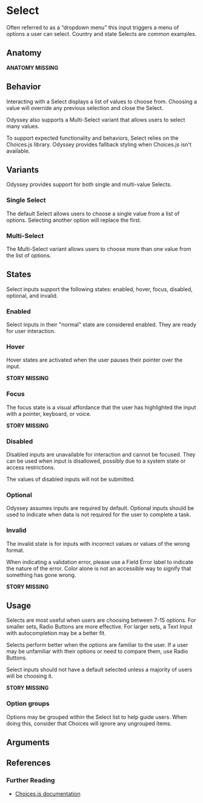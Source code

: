 
# Select

Often referred to as a “dropdown menu” this input triggers a menu of options a user can select. Country and state Selects are common examples.

## Anatomy

**ANATOMY MISSING**

## Behavior

Interacting with a Select displays a list of values to choose from. Choosing a value will override any previous selection and close the Select.

Odyssey also supports a Multi-Select variant that allows users to select many values.

To support expected functionality and behaviors, Select relies on the Choices.js library. Odyssey provides fallback styling when Choices.js isn't available.

<Story id="components-select--default" />

## Variants

Odyssey provides support for both single and multi-value Selects.

### Single Select

The default Select allows users to choose a single value from a list of options. Selecting another option will replace the first.

<Story id="components-select--default" />

### Multi-Select

The Multi-Select variant allows users to choose more than one value from the list of options.

<Story id="components-select--multiple" />

## States

Select inputs support the following states: enabled, hover, focus, disabled, optional, and invalid.

### Enabled

Select inputs in their "normal" state are considered enabled. They are ready for user interaction.

<Story id="components-select--default" />

### Hover

Hover states are activated when the user pauses their pointer over the input.

**STORY MISSING**

### Focus

The focus state is a visual affordance that the user has highlighted the input with a pointer, keyboard, or voice.

**STORY MISSING**

### Disabled

Disabled inputs are unavailable for interaction and cannot be focused. They can be used when input is disallowed, possibly due to a system state or access restrictions.

The values of disabled inputs will not be submitted.

<Story id="components-select--disabled" />

### Optional

Odyssey assumes inputs are required by default. Optional inputs should be used to indicate when data is not required for the user to complete a task.

<Story id="components-select--optional" />

### Invalid

The invalid state is for inputs with incorrect values or values of the wrong format.

When indicating a validation error, please use a Field Error label to indicate the nature of the error. Color alone is not an accessible way to signify that something has gone wrong.

**STORY MISSING**

## Usage

Selects are most useful when users are choosing between 7-15 options. For smaller sets, Radio Buttons are more effective. For larger sets, a Text Input with autocompletion may be a better fit.

Selects perform better when the options are familiar to the user. If a user may be unfamiliar with their options or need to compare them, use Radio Buttons.

Select inputs should not have a default selected unless a majority of users will be choosing it.

**STORY MISSING**

### Option groups

Options may be grouped within the Select list to help guide users. When doing this, consider that Choices will ignore any ungrouped items.

<Story id="components-select--group" />

## Arguments

<ArgsTable />

## References

### Further Reading

- <a href="https://joshuajohnson.co.uk/Choices/">Choices.js documentation</a>

